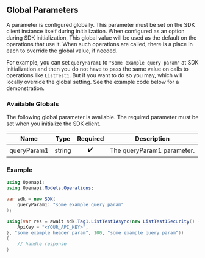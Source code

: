 ## Global Parameters

A parameter is configured globally. This parameter must be set on the SDK client instance itself during initialization. When configured as an option during SDK initialization, This global value will be used as the default on the operations that use it. When such operations are called, there is a place in each to override the global value, if needed.

For example, you can set `queryParam1` to `"some example query param"` at SDK initialization and then you do not have to pass the same value on calls to operations like `ListTest1`. But if you want to do so you may, which will locally override the global setting. See the example code below for a demonstration.


### Available Globals

The following global parameter is available. The required parameter must be set when you initialize the SDK client.

| Name | Type | Required | Description |
| ---- | ---- |:--------:| ----------- |
| queryParam1 | string | ✔️ | The queryParam1 parameter. |



### Example

```csharp
using Openapi;
using Openapi.Models.Operations;

var sdk = new SDK(
    queryParam1: "some example query param"
);

using(var res = await sdk.Tag1.ListTest1Async(new ListTest1Security() {
    ApiKey = "<YOUR_API_KEY>",
}, "some example header param", 100, "some example query param"))
{
    // handle response
}
```
